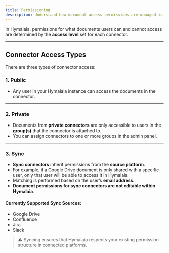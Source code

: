 ```yaml
---
title: Permissioning
description: Understand how document access permissions are managed in Hymalaia based on connector access levels.
---
```


In Hymalaia, permissions for what documents users can and cannot access are determined by the **access level** set for each connector.

---

## Connector Access Types

There are three types of connector access:

### 1. Public

- Any user in your Hymalaia instance can access the documents in the connector.

---

### 2. Private

- Documents from **private connectors** are only accessible to users in the **group(s)** that the connector is attached to.
- You can assign connectors to one or more groups in the admin panel.

---

### 3. Sync

- **Sync connectors** inherit permissions from the **source platform**.
- For example, if a Google Drive document is only shared with a specific user, only that user will be able to access it in Hymalaia.
- Matching is performed based on the user’s **email address**.
- **Document permissions for sync connectors are not editable within Hymalaia**.

#### Currently Supported Sync Sources:

- Google Drive
- Confluence
- Jira
- Slack

> ⚠️ Syncing ensures that Hymalaia respects your existing permission structure in connected platforms.